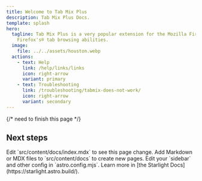 ```yaml
---
title: Welcome to Tab Mix Plus
description: Tab Mix Plus Docs.
template: splash
hero:
  tagline: Tab Mix Plus is a very popular extension for the Mozilla Firefox® browser that enhances
    Firefox's® tab browsing abilities.
  image:
    file: ../../assets/houston.webp
  actions:
    - text: Help
      link: /help/links/links
      icon: right-arrow
      variant: primary
    - text: Troubleshooting
      link: /troubleshooting/tabmix-does-not-work/
      icon: right-arrow
      variant: secondary
---
```


{/* need to finish this page */}


## Next steps

<CardGrid stagger>
  <Card title="Update content" icon="pencil">
    Edit `src/content/docs/index.mdx` to see this page change.
  </Card>
  <Card title="Add new content" icon="add-document">
    Add Markdown or MDX files to `src/content/docs` to create new pages.
  </Card>
  <Card title="Configure your site" icon="setting">
    Edit your `sidebar` and other config in `astro.config.mjs`.
  </Card>
  <Card title="Read the docs" icon="open-book">
    Learn more in [the Starlight Docs](https://starlight.astro.build/).
  </Card>
</CardGrid>
